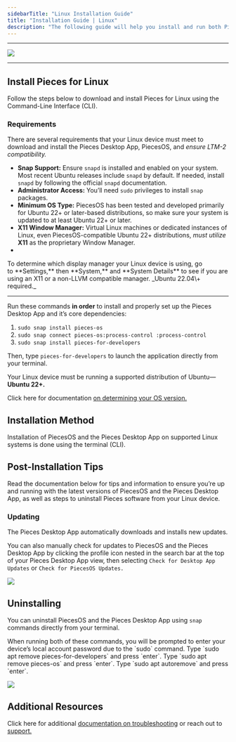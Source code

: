 ```yaml
---
sidebarTitle: "Linux Installation Guide"
title: "Installation Guide | Linux"
description: "The following guide will help you install and run both PiecesOS and the Pieces for Developers Desktop Application quickly and easily on your Linux device."
---
```


---

![](https://cdn.hashnode.com/res/hashnode/image/upload/v1740162782513/1fdc656d-398c-4e69-ba4a-381c880fffe0.png?auto=compress,format&format=webp&q=75)

---

## Install Pieces for Linux

Follow the steps below to download and install Pieces for Linux using the Command-Line Interface (CLI).

### Requirements

There are several requirements that your Linux device must meet to download and install the Pieces Desktop App, PiecesOS, and _ensure LTM-2 compatibility._

- **Snap Support:** Ensure `snapd` is installed and enabled on your system. Most recent Ubuntu releases include `snapd` by default. If needed, install `snapd` by following the official `snapd` documentation.
- **Administrator Access:** You’ll need `sudo` privileges to install `snap` packages.
- **Minimum OS Type:** PiecesOS has been tested and developed primarily for Ubuntu 22\+ or later-based distributions, so make sure your system is updated to at least Ubuntu 22\+ or later.
- **X11 Window Manager:** Virtual Linux machines or dedicated instances of Linux, even PiecesOS-compatible Ubuntu 22\+ distributions, _must utilize_ **X11** as the proprietary Window Manager.
- 

<Tip>
  To determine which display manager your Linux device is using, go to **Settings,** then **System,** and **System Details** to see if you are using an X11 or a non-LLVM compatible manager.
</Tip>

<Card title="Download — Linux" img="/public/icons/linux.png">
  _Ubuntu 22.04\+ required._

  ---

  Run these commands **in order** to install and properly set up the Pieces Desktop App and it’s core dependencies:

  1. `sudo snap install pieces-os`
  2. `sudo snap connect pieces-os:process-control :process-control`
  3. `sudo snap install pieces-for-developers`

  Then, type `pieces-for-developers` to launch the application directly from your terminal.
</Card>

Your Linux device must be running a supported distribution of Ubuntu—**Ubuntu 22\+.**

Click here for documentation [on determining your OS version.](https://docs.pieces.app/products/meet-pieces/troubleshooting/linux#checking-ubuntu-version)

## Installation Method

Installation of PiecesOS and the Pieces Desktop App on supported Linux systems is done using the terminal (CLI).

## Post-Installation Tips

Read the documentation below for tips and information to ensure you’re up and running with the latest versions of PiecesOS and the Pieces Desktop App, as well as steps to uninstall Pieces software from your Linux device.

### Updating

The Pieces Desktop App automatically downloads and installs new updates.

You can also manually check for updates to PiecesOS and the Pieces Desktop App by clicking the profile icon nested in the search bar at the top of your Pieces Desktop App view, then selecting `Check for Desktop App Updates` or `Check for PiecesOS Updates.`

![](https://storage.googleapis.com/hashnode_product_documentation_assets/meet_pieces_assets/meet_pieces/get_started_linux/checking_pieces_desktop_app_for_pieces_os_updates.gif)

## Uninstalling

You can uninstall PiecesOS and the Pieces Desktop App using `snap` commands directly from your terminal.

<info>
  When running both of these commands, you will be prompted to enter your device’s local account password due to the `sudo` command.
</info>

<Steps>
  <Step title="Removing the Pieces Desktop Application">
    Type `sudo apt remove pieces-for-developers` and press `enter`.
  </Step>
  <Step title="Removing PiecesOS">
    Type `sudo apt remove pieces-os` and press `enter`.
  </Step>
  <Step title="Removing Unused Dependencies (Optional)">
    Type `sudo apt autoremove` and press `enter`.
  </Step>
</Steps>

![](https://storage.googleapis.com/hashnode_product_documentation_assets/meet_pieces_assets/meet_pieces/get_started_linux/uninstall_pfd_from_terminal.png)

## Additional Resources

Click here for additional [documentation on troubleshooting](https://docs.pieces.app/products/meet-pieces/troubleshooting/linux) or reach out to [support.](https://docs.pieces.app/products/support)